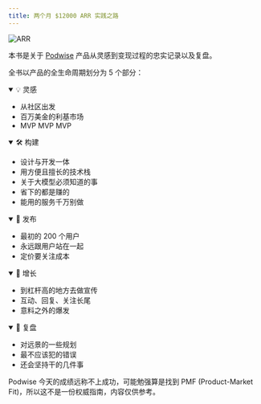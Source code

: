 ```yaml
---
title: 两个月 $12000 ARR 实践之路
---
```


![ARR](/attachments/other/ARR.png)

本书是关于 [Podwise](https://podwise.ai) 产品从灵感到变现过程的忠实记录以及复盘。

全书以产品的全生命周期划分为 5 个部分：

<details open>
  <summary>💡 灵感</summary>

  * 从社区出发
  * 百万美金的利基市场
  * MVP MVP MVP
</details>
<details open>
  <summary>🛠 构建</summary>

  * 设计与开发一体
  * 用方便且擅长的技术栈
  * 关于大模型必须知道的事
  * 省下的都是赚的
  * 能用的服务千万别做
</details>
<details open>
  <summary>🚀 发布</summary>

  * 最初的 200 个用户
  * 永远跟用户站在一起
  * 定价要关注成本
</details>
<details open>
  <summary>💸 增长</summary>

  * 到杠杆高的地方去做宣传
  * 互动、回复、关注长尾
  * 意料之外的爆发
</details>
<details open>
  <summary>🤔 复盘</summary>

  * 对远景的一些规划
  * 最不应该犯的错误
  * 还会坚持干的几件事
</details>

Podwise 今天的成绩远称不上成功，可能勉强算是找到 PMF (Product-Market Fit)，所以这不是一份权威指南，内容仅供参考。
